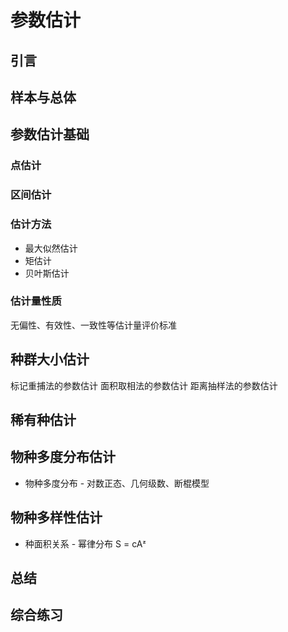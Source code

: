 # 参数估计

## 引言

## 样本与总体


## 参数估计基础

### 点估计

### 区间估计

### 估计方法

- 最大似然估计
- 矩估计
- 贝叶斯估计

### 估计量性质

无偏性、有效性、一致性等估计量评价标准

## 种群大小估计

标记重捕法的参数估计
面积取相法的参数估计
距离抽样法的参数估计

## 稀有种估计

## 物种多度分布估计

- 物种多度分布 - 对数正态、几何级数、断棍模型


## 物种多样性估计

- 种面积关系 - 幂律分布 S = cAᶻ



## 总结

## 综合练习
